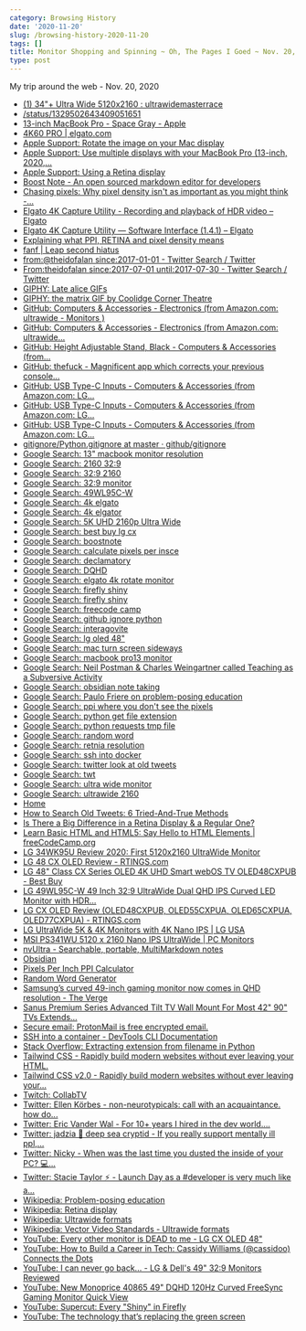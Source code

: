 ```yaml
---
category: Browsing History
date: '2020-11-20'
slug: /browsing-history-2020-11-20
tags: []
title: Monitor Shopping and Spinning ~ Oh, The Pages I Goed ~ Nov. 20, 2020
type: post
---
```



My trip around the web - Nov. 20, 2020

- [(1) 34"+ Ultra Wide 5120x2160 : ultrawidemasterrace](https://www.reddit.com/r/ultrawidemasterrace/comments/b6euu6/34_ultra_wide_5120x2160/)
- [/status/1329502643409051651](https://twitter.com/thugcrowd/status/1329502643409051651)
- [13-inch MacBook Pro - Space Gray - Apple](https://www.apple.com/shop/buy-mac/macbook-pro/13-inch-space-gray-apple-m1-chip-with-8-core-cpu-and-8-core-gpu-512gb#)
- [4K60 PRO | elgato.com](https://www.elgato.com/en/gaming/game-capture-4k60pro)
- [Apple Support: Rotate the image on your Mac display](https://support.apple.com/guide/mac-help/rotate-the-image-on-your-display-mh11534/mac)
- [Apple Support: Use multiple displays with your MacBook Pro (13-inch, 2020,...](https://support.apple.com/en-us/HT211191)
- [Apple Support: Using a Retina display](https://support.apple.com/en-us/HT202471)
- [Boost Note - An open sourced markdown editor for developers](https://boostnote.io/)
- [Chasing pixels: Why pixel density isn't as important as you might think -...](https://www.androidauthority.com/chasing-pixels-810926/)
- [Elgato 4K Capture Utility - Recording and playback of HDR video – Elgato](https://help.elgato.com/hc/en-us/articles/360039722952-Elgato-4K-Capture-Utility-Recording-and-playback-of-HDR-video)
- [Elgato 4K Capture Utility — Software Interface (1.4.1) – Elgato](https://help.elgato.com/hc/en-us/articles/360027963752-Elgato-4K-Capture-Utility-Software-Interface-1-4-1-)
- [Explaining what PPI, RETINA and pixel density means](https://blog.banggood.com/when-is-enough-enough-ppi-dives-beyond-what-our-eyes-can-see-30206.html)
- [fanf | Leap second hiatus](https://fanf.dreamwidth.org/133823.html)
- [from:@theidofalan since:2017-01-01 - Twitter Search / Twitter](https://twitter.com/search?q=from%3A%40theidofalan%20since%3A2017-01-01&src=typed_query)
- [From:theidofalan since:2017-07-01 until:2017-07-30 - Twitter Search / Twitter](https://twitter.com/search?q=From%3Atheidofalan%20since%3A2017-07-01%20until%3A2017-07-30&src=typed_query)
- [GIPHY: Late alice GIFs](https://giphy.com/search/late-alice)
- [GIPHY: the matrix GIF by Coolidge Corner Theatre](https://giphy.com/gifs/thecoolidge-keanu-reeves-the-matrix-3rVfBUa9f0RErtMZBH)
- [GitHub:  Computers & Accessories - Electronics (from Amazon.com: ultrawide - Monitors )](https://www.amazon.com/s?k=ultrawide&i=computers&rh=n%3A1292115011&dc&qid=1605889669&ref=sr_ex_p_n_feature_fifteen__0)
- [GitHub: Computers & Accessories - Electronics (from Amazon.com: ultrawide...](https://www.amazon.com/s?k=ultrawide+monitor&i=computers&rh=n%3A1292115011%2Cp_n_feature_fourteen_browse-bin%3A17751789011%2Cp_n_feature_thirteen_browse-bin%3A17751771011&dc&crid=WDZ5L40QXLXX&qid=1605890540&rnid=17751770011&sprefix=ultra%2Caps%2C196&ref=sr_nr_p_n_feature_thirteen_browse-bin_1)
- [GitHub: Height Adjustable Stand, Black - Computers & Accessories (from...](https://www.amazon.com/dp/B087YZG5YS)
- [GitHub: thefuck - Magnificent app which corrects your previous console...](https://github.com/nvbn/thefuck)
- [GitHub: USB Type-C Inputs - Computers & Accessories (from Amazon.com: LG...](https://www.amazon.com/LG-34BK95U-W-UltraFine-UltraWide-Thunderbolt/dp/B07JP1QK9T/ref=sr_1_2?dchild=1&keywords=ultrawide&qid=1605884362&refinements=p_n_feature_fourteen_browse-bin%3A17751786011&rnid=17751784011&s=pc&sr=1-2)
- [GitHub: USB Type-C Inputs - Computers & Accessories (from Amazon.com: LG...](https://www.amazon.com/LG-34BK95U-W-UltraFine-UltraWide-Thunderbolt/dp/B07JP1QK9T/ref=sr_1_2?dchild=1&keywords=ultrawide+monitor&qid=1605894587&refinements=p_n_feature_fourteen_browse-bin%3A17751786011%2Cp_n_feature_thirteen_browse-bin%3A17751771011&rnid=17751770011&s=pc&sr=1-2)
- [GitHub: USB Type-C Inputs - Computers & Accessories (from Amazon.com: LG...](https://www.amazon.com/LG-34BK95U-W-UltraFine-UltraWide-Thunderbolt/dp/B07JP1QK9T/ref=sr_1_9?dchild=1&keywords=ultrawide+monitor&qid=1605899347&refinements=p_n_feature_fourteen_browse-bin%3A17751786011&rnid=17751784011&s=pc&sr=1-9)
- [gitignore/Python.gitignore at master · github/gitignore](https://github.com/github/gitignore/blob/master/Python.gitignore)
- [Google Search: 13" macbook monitor resolution](https://www.google.com/search?newwindow=1&client=safari&rls=en&ei=XRG4X-GAD-r25gK1nof4Dw&q=13%22+macbook+monitor+resolution&oq=13%22+macbook+monitor+resolution&gs_lcp=CgZwc3ktYWIQAzIGCAAQCBAeMgYIABAIEB4yBggAEAgQHjIGCAAQCBAeMgYIABAIEB4yBggAEAgQHjIGCAAQCBAeMgYIABAIEB4yBggAEAgQHjIGCAAQCBAeOgQIABBHUKAdWM4fYKEjaABwAngAgAFgiAGwAZIBATKYAQCgAQGqAQdnd3Mtd2l6yAEIwAEB&sclient=psy-ab&ved=0ahUKEwiho9S35pHtAhVqu1kKHTXPAf8Q4dUDCAw&uact=5)
- [Google Search: 2160 32:9](https://www.google.com/search?client=safari&rls=en&q=2160++32:9&ie=UTF-8&oe=UTF-8)
- [Google Search: 32:9 2160](https://www.google.com/search?client=safari&rls=en&q=32:9+2160&ie=UTF-8&oe=UTF-8)
- [Google Search: 32:9 monitor](https://www.google.com/search?client=safari&rls=en&q=32:9+monitor&ie=UTF-8&oe=UTF-8)
- [Google Search: 49WL95C-W](https://www.google.com/search?client=safari&rls=en&q=49WL95C-W&ie=UTF-8&oe=UTF-8)
- [Google Search: 4k elgato](https://www.google.com/search?newwindow=1&client=safari&rls=en&ei=ixa4X_WfHpDJ5gK6l7qoBw&q=4k+elgato%5C&oq=4k+elgato%5C&gs_lcp=CgZwc3ktYWIQAzIECAAQRzIECAAQRzIECAAQRzIECAAQRzIECAAQRzIECAAQRzIECAAQRzIECAAQR1C3FFiXFmDDFmgAcAJ4AIABAIgBAJIBAJgBAKABAaoBB2d3cy13aXrIAQjAAQE&sclient=psy-ab&ved=0ahUKEwi1kYiw65HtAhWQpFkKHbqLDnUQ4dUDCAw&uact=5)
- [Google Search: 4k elgator](https://www.google.com/search?client=safari&rls=en&q=4k+elgator&ie=UTF-8&oe=UTF-8)
- [Google Search: 5K UHD 2160p Ultra Wide](https://www.google.com/search?client=safari&rls=en&q=5K+UHD+2160p+Ultra+Wide&ie=UTF-8&oe=UTF-8)
- [Google Search: best buy lg cx](https://www.google.com/search?client=safari&rls=en&q=best+buy+lg+cx&ie=UTF-8&oe=UTF-8)
- [Google Search: boostnote](https://www.google.com/search?client=safari&rls=en&q=boostnote&ie=UTF-8&oe=UTF-8)
- [Google Search: calculate pixels per insce](https://www.google.com/search?client=safari&rls=en&q=calculate+pixels+per+insce&ie=UTF-8&oe=UTF-8)
- [Google Search: declamatory](https://www.google.com/search?client=safari&rls=en&q=declamatory&ie=UTF-8&oe=UTF-8)
- [Google Search: DQHD](https://www.google.com/search?client=safari&rls=en&q=DQHD&ie=UTF-8&oe=UTF-8)
- [Google Search: elgato 4k rotate monitor](https://www.google.com/search?client=safari&rls=en&q=elgato+4k+rotate+monitor&ie=UTF-8&oe=UTF-8)
- [Google Search: firefly shiny](https://www.google.com/search?q=firefly+shiny&newwindow=1&client=safari&rls=en&source=lnms&tbm=isch&sa=X&ved=2ahUKEwjd_ZCz2pHtAhWNtlkKHV5dDjUQ_AUoAXoECBoQAw&biw=1353&bih=862)
- [Google Search: firefly shiny](https://www.google.com/imgres?imgurl=https%3A%2F%2Fi.ytimg.com%2Fvi%2F8q_lsRLJhcA%2Fmaxresdefault.jpg&imgrefurl=https%3A%2F%2Fwww.youtube.com%2Fwatch%3Fv%3D8q_lsRLJhcA&tbnid=5-14hBmQXF_bpM&vet=10CBsQMyhyahcKEwjQjoTE2pHtAhUAAAAAHQAAAAAQAg..i&docid=ZPqCB9lSY9NdfM&w=1280&h=720&q=firefly%20shiny&client=safari&ved=0CBsQMyhyahcKEwjQjoTE2pHtAhUAAAAAHQAAAAAQAg)
- [Google Search: freecode camp](https://www.google.com/search?client=safari&rls=en&q=freecode+camp&ie=UTF-8&oe=UTF-8)
- [Google Search: github ignore python](https://www.google.com/search?client=safari&rls=en&q=github+ignore+python&ie=UTF-8&oe=UTF-8)
- [Google Search: interagovite](https://www.google.com/search?client=safari&rls=en&q=interagovite&ie=UTF-8&oe=UTF-8)
- [Google Search: lg oled 48"](https://www.google.com/search?client=safari&rls=en&q=lg+oled+48%22&ie=UTF-8&oe=UTF-8)
- [Google Search: mac turn screen sideways](https://www.google.com/search?client=safari&rls=en&q=mac+turn+screen+sideways&ie=UTF-8&oe=UTF-8)
- [Google Search: macbook pro13 monitor](https://www.google.com/search?client=safari&rls=en&q=macbook+pro13+monitor&ie=UTF-8&oe=UTF-8)
- [Google Search: Neil Postman & Charles Weingartner called Teaching as a Subversive Activity](https://www.google.com/search?client=safari&rls=en&q=Neil+Postman+%26+Charles+Weingartner+called+Teaching+as+a+Subversive+Activity&ie=UTF-8&oe=UTF-8)
- [Google Search: obsidian note taking](https://www.google.com/search?client=safari&rls=en&q=obsidian+note+taking&ie=UTF-8&oe=UTF-8)
- [Google Search: Paulo Friere on problem-posing education](https://www.google.com/search?client=safari&rls=en&q=Paulo+Friere+on+problem-posing+education&ie=UTF-8&oe=UTF-8)
- [Google Search: ppi where you don't see the pixels](https://www.google.com/search?client=safari&rls=en&q=ppi+where+you+don%27t+see+the+pixels&ie=UTF-8&oe=UTF-8)
- [Google Search: python get file extension](https://www.google.com/search?client=safari&rls=en&q=python+get+file+extension&ie=UTF-8&oe=UTF-8)
- [Google Search: python requests tmp file](https://www.google.com/search?client=safari&rls=en&q=python+requests+tmp+file&ie=UTF-8&oe=UTF-8)
- [Google Search: random word](https://www.google.com/search?client=safari&rls=en&q=random+word&ie=UTF-8&oe=UTF-8)
- [Google Search: retnia resolution](https://www.google.com/search?client=safari&rls=en&q=retnia+resolution&ie=UTF-8&oe=UTF-8)
- [Google Search: ssh into docker](https://www.google.com/search?client=safari&rls=en&q=ssh+into+docker&ie=UTF-8&oe=UTF-8)
- [Google Search: twitter look at old tweets](https://www.google.com/search?client=safari&rls=en&q=twitter+look+at+old+tweets&ie=UTF-8&oe=UTF-8)
- [Google Search: twt](https://www.google.com/search?client=safari&rls=en&q=twt&ie=UTF-8&oe=UTF-8)
- [Google Search: ultra wide monitor](https://www.google.com/search?client=safari&rls=en&q=ultra+wide+monitor&ie=UTF-8&oe=UTF-8)
- [Google Search: ultrawide 2160](https://www.google.com/search?client=safari&rls=en&q=ultrawide+2160&ie=UTF-8&oe=UTF-8)
- [Home](https://plenti.co/)
- [How to Search Old Tweets: 6 Tried-And-True Methods](https://blog.hootsuite.com/search-old-tweets/)
- [Is There a Big Difference in a Retina Display & a Regular One?](https://smallbusiness.chron.com/there-big-difference-retina-display-regular-one-66294.html)
- [Learn Basic HTML and HTML5: Say Hello to HTML Elements | freeCodeCamp.org](https://www.freecodecamp.org/learn/responsive-web-design/basic-html-and-html5/say-hello-to-html-elements)
- [LG 34WK95U Review 2020: First 5120x2160 UltraWide Monitor](https://www.displayninja.com/lg-34wk95u-review/)
- [LG 48 CX OLED Review - RTINGS.com](https://www.rtings.com/monitor/reviews/lg/48-cx-oled)
- [LG 48" Class CX Series OLED 4K UHD Smart webOS TV OLED48CXPUB - Best Buy](https://www.bestbuy.com/site/lg-48-class-cx-series-oled-4k-uhd-smart-webos-tv/6416732.p?skuId=6416732)
- [LG 49WL95C-W 49 Inch 32:9 UltraWide Dual QHD IPS Curved LED Monitor with HDR...](https://www.lg.com/us/monitors/lg-49WL95C-W-ultrawide-monitor)
- [LG CX OLED Review (OLED48CXPUB, OLED55CXPUA, OLED65CXPUA, OLED77CXPUA) - RTINGS.com](https://www.rtings.com/tv/reviews/lg/cx-oled)
- [LG UltraWide 5K & 4K Monitors with 4K Nano IPS | LG USA](https://www.lg.com/us/experience-monitors/ultrawide-monitors)
- [MSI PS341WU 5120 x 2160 Nano IPS UltraWide | PC Monitors](https://pcmonitors.info/msi/msi-ps341wu-5120-x-2160-nano-ips-ultrawide/)
- [nvUltra - Searchable, portable, MultiMarkdown notes](https://nvultra.com/)
- [Obsidian](https://obsidian.md/)
- [Pixels Per Inch PPI Calculator](https://www.calculatorsoup.com/calculators/technology/ppi-calculator.php)
- [Random Word Generator](https://randomwordgenerator.com/)
- [Samsung’s curved 49-inch gaming monitor now comes in QHD resolution - The Verge](https://www.theverge.com/circuitbreaker/2019/1/3/18166853/samsung-crg9-49-inch-gaming-qhd-monitor-resolution-ur59c-curved-4k-ces-2019)
- [Sanus Premium Series Advanced Tilt TV Wall Mount For Most 42" 90" TVs Extends...](https://www.bestbuy.com/site/sanus-premium-series-advanced-tilt-tv-wall-mount-for-most-42-90-tvs-extends-5-75-black/5463301.p?skuId=5463301)
- [Secure email: ProtonMail is free encrypted email.](https://protonmail.com/)
- [SSH into a container - DevTools CLI Documentation](https://phase2.github.io/devtools/common-tasks/ssh-into-a-container/)
- [Stack Overflow: Extracting extension from filename in Python](https://stackoverflow.com/questions/541390/extracting-extension-from-filename-in-python)
- [Tailwind CSS - Rapidly build modern websites without ever leaving your HTML.](https://tailwindcss.com/)
- [Tailwind CSS v2.0 - Rapidly build modern websites without ever leaving your...](https://www.producthunt.com/)
- [Twitch: CollabTV](https://www.twitch.tv/collabtv)
- [Twitter: Ellen Körbes - non-neurotypicals: call with an acquaintance. how do...](https://twitter.com/ellenkorbes/status/1329900497357168647)
- [Twitter: Eric Vander Wal - For 10+ years I hired in the dev world....](https://twitter.com/dumbgamedev/status/1329834649661497344)
- [Twitter: jadzia 🦇 deep sea cryptid - If you really support mentally ill ppl,...](https://twitter.com/swampflora/status/1329589145069625346)
- [Twitter: Nicky - When was the last time you dusted the inside of your PC? 💻...](https://twitter.com/NMeuleman/status/1329090451471622144)
- [Twitter: Stacie Taylor ⚡️ - Launch Day as a #developer is very much like a...](https://twitter.com/the_real_stacie/status/1329825461845647360)
- [Wikipedia: Problem-posing education](https://en.wikipedia.org/wiki/Problem-posing_education)
- [Wikipedia: Retina display](https://en.wikipedia.org/wiki/Retina_display)
- [Wikipedia: Ultrawide formats](https://en.wikipedia.org/wiki/Ultrawide_formats)
- [Wikipedia: Vector Video Standards - Ultrawide formats](https://en.wikipedia.org/wiki/Ultrawide_formats#/media/File:Vector_Video_Standards.svg)
- [YouTube: Every other monitor is DEAD to me - LG CX OLED 48"](https://www.youtube.com/watch?v=x9n8Hz_RLqw)
- [YouTube: How to Build a Career in Tech: Cassidy Williams (@cassidoo) Connects the Dots](https://www.youtube.com/watch?v=qsBfyUzZhTc&feature=youtu.be)
- [YouTube: I can never go back... - LG & Dell's 49" 32:9 Monitors Reviewed](https://www.youtube.com/watch?v=jBhQrGXYyw4)
- [YouTube: New Monoprice 40865 49" DQHD 120Hz Curved FreeSync Gaming Monitor Quick View](https://www.youtube.com/watch?v=7DqvaxHLPW8)
- [YouTube: Supercut: Every "Shiny" in Firefly](https://www.youtube.com/watch?v=8q_lsRLJhcA)
- [YouTube: The technology that’s replacing the green screen](https://www.youtube.com/watch?v=8yNkBic7GfI)